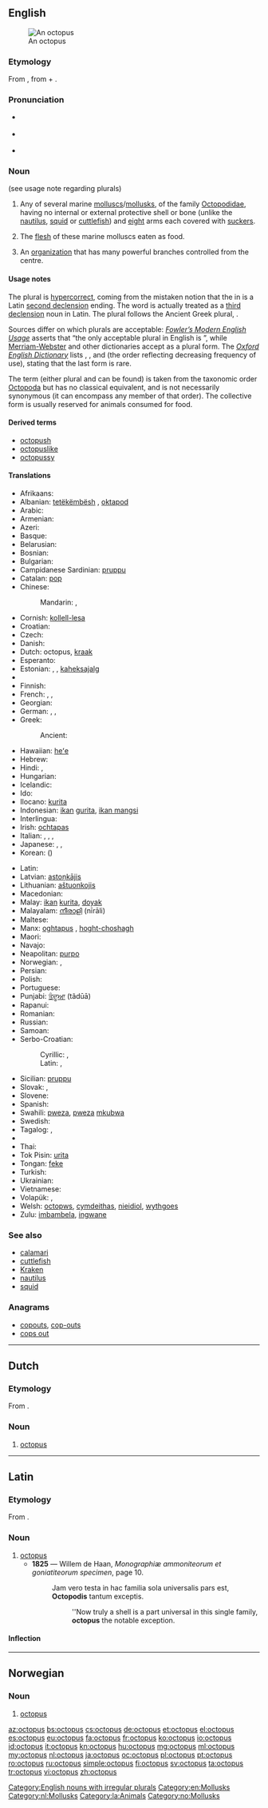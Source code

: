 {{also|Octopus}}
==English==
{{wikipedia}}
[[Image:Southern Blue-ringed Octopus Pengo.jpg|thumb|An octopus]]

===Etymology===
From {{etyl|grc}} {{term|ὀκτώπους|tr=oktōpous|lang=grc|sc=polytonic}}, from {{term|ὀκτώ||eight|tr=oktō|lang=grc|sc=polytonic}} + {{term|πούς||foot|tr=pous|lang=grc|sc=polytonic}}.

===Pronunciation===
* {{a|UK}} {{IPA|/ˈɒkt.ə.pʊs/}} {{SAMPA|/"Qkt.@.pUs/}}
* {{a|US}} {{IPA|/ˈɑːkt.ə.pʊs/}} {{SAMPA|/"A:kt.@.pUs/}}
* {{audio|en-us-octopus.ogg|Audio (US)}}

===Noun===
{{en-noun|''plural'' '''[[octopuses]]''', '''[[octopodes]]''' or '''[[octopi]]'''}} (see usage note regarding plurals)

# Any of several marine [[mollusc]]s/[[mollusk]]s, of the family [[Octopodidae]], having no internal or external protective shell or bone (unlike the [[nautilus]], [[squid]] or [[cuttlefish]]) and [[eight]] arms each covered with [[sucker]]s.
# {{uncountable}} The [[flesh]] of these marine molluscs eaten as food.
# An [[organization]] that has many powerful branches controlled from the centre.

====Usage notes====
The plural {{term|octopi}} is [[hypercorrect]], coming from the mistaken notion that the {{term||-us}} in {{term|octopus|octopūs|lang=la}} is a Latin [[Appendix:Latin second declension|second declension]] ending. The word is actually treated as a [[Appendix:Latin third declension|third declension]] noun in Latin. The plural {{term|octopodes}} follows the Ancient Greek plural, {{term|ὀκτώποδες|tr=oktōpodes|lang=grc|sc=polytonic}}.

Sources differ on which plurals are acceptable: ''[[w:Fowler's Modern English Usage|Fowler’s Modern English Usage]]'' asserts that “the only acceptable plural in English is {{term|octopuses|lang=en}}”, while [[w:Merriam-Webster|Merriam-Webster]] and other dictionaries accept {{term||octopi}} as a plural form. The ''[[w:Oxford English Dictionary|Oxford English Dictionary]]'' lists {{term||octopuses}}, {{term||octopi}}, and {{term||octopodes}} (the order reflecting decreasing frequency of use), stating that the last form is rare.

The term {{term|octopod}} (either plural {{term|octopods}} and {{term|octopodes}} can be found) is taken from the taxonomic order [[Octopoda]] but has no classical equivalent, and is not necessarily synonymous (it can encompass any member of that order). The collective form {{term||octopus}} is usually reserved for animals consumed for food.

====Derived terms====
* [[octopush]]
* [[octopuslike]]
* [[octopussy]]

====Translations====
{{trans-top|mollusc}}
* Afrikaans: {{t|af|seekat|xs=Afrikaans}}
* Albanian: [[tetëkëmbësh]] {{m}}, [[oktapod]] {{m}}
* Arabic: {{t|ar|أخطبوط|m|tr='ukhTubuuT|sc=Arab}}
* Armenian: {{t-|hy|ութոտնուկ|tr=ut'otnuk}}
* Azeri: {{t-|az|osminoq|xs=Azeri}}
* Basque: {{t|eu|olagarro}}
* Belarusian: {{t|be|васьміног|m|tr=vas’minóh|sc=Cyrl}}
* Bosnian: {{t-|bs|hobotnica|f}}
* Bulgarian: {{t+|bg|октопод|m|tr=oktopód}}
* Campidanese Sardinian: [[pruppu]] {{m}}
* Catalan: [[pop#Catalan|pop]] {{m}}
* Chinese:
*: Mandarin: {{t|zh|章魚|sc=Hani}}, {{t|zh|章鱼|tr=zhāngyú|sc=Hani}}
* Cornish: [[kollell-lesa]] {{f}}
* Croatian: {{t-|hr|hobotnica|f}}
* Czech: {{t+|cs|chobotnice|f}}
* Danish: {{t-|da|blæksprutte|c}}
* Dutch: octopus, [[kraak]] {{m|f}}
* Esperanto: {{t-|eo|polpo|xs=Esperanto}}
* Estonian: {{t|et|seepia}}, {{t|et|tindikala}}, [[kaheksajalg]]
* {{trreq|fj}}
* Finnish: {{t+|fi|tursas}}
* French: {{t+|fr|octopode}}, {{t+|fr|pieuvre|f}}, {{t+|fr|poulpe|m}}
* Georgian: {{t|ka|რვაფეხა|tr=rvapekha|sc=Geor}}
* German: {{t|de|Oktopus|m}}, {{t|de|Tintenfisch|m}}, {{t|de|Krake|f}}
* Greek: {{t+|el|χταπόδι|n|tr=chtapódi}}
*: Ancient: {{tø|grc|ὀκτώπους|m|Sc=polytonic|tr=oktōpous|xs=Ancient Greek}} {{tø|grc|ὀκτάπους|m|Sc=polytonic|tr=oktapous|xs=Ancient Greek}}
* Hawaiian: [[heʻe]]
* Hebrew: {{t|he|תמנון|tr=tamnun|sc=Hebr}}
* Hindi: {{t|hi|ऑक्टोपस|tr=okṭopas|sc=Deva}}, {{t|hi|अष्टबाहु|tr=aṣṭabāhu|sc=Deva}}
* Hungarian: {{t+|hu|polip}}
* Icelandic: {{t|is|kolkrabbi|m}}
* Ido: {{t|io|polpo}}
* Ilocano: [[kurita]]
* Indonesian: [[ikan]] [[gurita]], [[ikan mangsi]]
* Interlingua: {{t|ia|octopode}}
* Irish: [[ochtapas]]
* Italian: {{t+|it|piovra|f}}, {{t+|it|polipo|m}}, {{t+|it|polpo|m}}, {{t|it|ottopode}}
* Japanese: {{t|ja|蛸|sc=Jpan}}, {{t|ja|章魚|tr=[[たこ]], tako|sc=Jpan}}, {{t|ja|タコ|tr=tako|sc=Jpan}}
* Korean: {{t|ko|문어|tr=muneo|sc=Kore}} ({{t|ko|文魚|sc=Kore}})
{{trans-mid}}
* Latin: {{t-|la|octopus|alt=octopūs|m}}
* Latvian: [[astoņkājis]]
* Lithuanian: [[aštuonkojis]]
* Macedonian: {{t|mk|октопод|m|tr=oktopód|sc=Cyrl}}
* Malay: [[ikan]] [[kurita]], [[doyak]]
* Malayalam: [[നീരാളി]] (nīrāli)
* Maltese: {{t-|mt|qarnita|f|xs=Maltese}}
* Manx: [[oghtapus]] {{m}}, [[hoght-choshagh]] {{m}}
* Maori: {{t-|mi|wheke|xs=Maori}}
* Navajo: {{tø|nv|łóóʼ bigaan tseebíí}}
* Neapolitan: [[purpo]] {{m}}
* Norwegian: {{t-|no|blekksprut|m}}, {{t+|no|akkar|m}}
* Persian: {{t|fa|هشت‌پا|tr=haštpâ|sc=fa-Arab}}
* Polish: {{t+|pl|ośmiornica|f}}
* Portuguese: {{t+|pt|polvo|m}}
* Punjabi: [[ਤੰਦੂਆ]] (tãdūā)
* Rapanui: {{tø|rap|hehe|xs=Rapa Nui}}
* Romanian: {{t+|ro|caracatiță|f}}
* Russian: {{t|ru|осьминог|m|tr=os’minóg|sc=Cyrl}}
* Samoan: {{t|sm|fe'e}}
* Serbo-Croatian:
*: Cyrillic: {{t|sh|хоботница|f|sc=Cyrl}}, {{t|sh|осмоног|m|sc=Cyrl}}
*: Latin: {{t|sh|hobotnica|f}}, {{t|sh|osmonog|m}}
* Sicilian: [[pruppu]] {{m}}
* Slovak: {{t|sk|chobotnica|f}}, {{t|sk|polyp|m}}
* Slovene: {{t+|sl|hobotnica|f}}
* Spanish: {{t+|es|pulpo|m}}
* Swahili: [[pweza]], [[pweza]] [[mkubwa]]
* Swedish: {{t-|sv|bläckfisk}}
* Tagalog: {{t|tl|pugita}}, {{t|tl|oktopus}}
* {{trreq|ty}}
* Thai: {{t|th|หมึกยักษ์|sc=Thai}}
* Tok Pisin: [[urita]]
* Tongan: [[feke]]
* Turkish: {{t+|tr|ahtapot}}
* Ukrainian: {{t|uk|восьминіг|m|tr=vos'myníh|sc=Cyrl}}
* Vietnamese: {{t+|vi|bạch tuộc|xs=Vietnamese}}
* Volapük: {{t|vo|loktop}}, {{t|vo|polüp}}
* Welsh: [[octopws]], [[cymdeithas]], [[nieidiol]], [[wythgoes]]
* Zulu: [[imbambela]], [[ingwane]]
{{trans-bottom}}

===See also===
* [[calamari]]
* [[cuttlefish]]
* [[Kraken]]
* [[nautilus]]
* [[squid]]

===Anagrams===
* [[copouts#English|copouts]], [[cop-outs#English|cop-outs]]
* [[cops out#English|cops out]]

[[Category:English nouns with irregular plurals]]
[[Category:en:Mollusks]]

----

==Dutch==

===Etymology===
From {{etyl|la|nl}}.

===Noun===
{{nl-noun|m|octopussen|octopusje}}

# {{zoology}} [[#English|octopus]]

[[Category:nl:Mollusks]]

----

==Latin==

===Etymology===
From {{etyl|grc|la}} {{term|ὀκτώποδες||tr=oktōpodes|eight feet|lang=grc|sc=polytonic}}.

===Noun===
{{la-noun|octopūs|octopodis|octopodis|m|third}}

# [[#English|octopus]]
#* '''1825''' — Willem de Haan, ''Monographiæ ammoniteorum et goniatiteorum specimen'', page 10.
#*: Jam vero testa in hac familia sola universalis pars est, '''Octopodis''' tantum exceptis.
#*:: ''Now truly a shell is a part universal in this single family, '''octopus''' the notable exception.

====Inflection====
{{la-decl-3rd|octopus|octopūs|octopod}}

[[Category:la:Animals]]

----

==Norwegian==

===Noun===
{{head|no|noun}}

# [[#English|octopus]]

[[Category:no:Mollusks]]

[[az:octopus]]
[[bs:octopus]]
[[cs:octopus]]
[[de:octopus]]
[[et:octopus]]
[[el:octopus]]
[[es:octopus]]
[[eu:octopus]]
[[fa:octopus]]
[[fr:octopus]]
[[ko:octopus]]
[[io:octopus]]
[[id:octopus]]
[[it:octopus]]
[[kn:octopus]]
[[hu:octopus]]
[[mg:octopus]]
[[ml:octopus]]
[[my:octopus]]
[[nl:octopus]]
[[ja:octopus]]
[[oc:octopus]]
[[pl:octopus]]
[[pt:octopus]]
[[ro:octopus]]
[[ru:octopus]]
[[simple:octopus]]
[[fi:octopus]]
[[sv:octopus]]
[[ta:octopus]]
[[tr:octopus]]
[[vi:octopus]]
[[zh:octopus]]